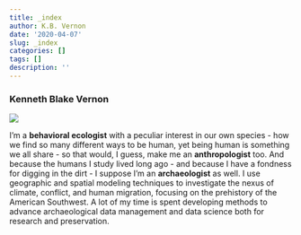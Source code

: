 ```yaml
---
title: _index
author: K.B. Vernon
date: '2020-04-07'
slug: _index
categories: []
tags: []
description: ''
---
```


### __Kenneth Blake Vernon__

![](/figures/Comb_Ridge.jpg)

I'm a __behavioral ecologist__ with a peculiar interest in our own species - how we find so many different ways to be human, yet being human is something we all share - so that would, I guess, make me an __anthropologist__ too. And because the humans I study lived long ago - and because I have a fondness for digging in the dirt - I suppose I'm an __archaeologist__ as well. I use geographic and spatial modeling techniques to investigate the nexus of climate, conflict, and human migration, focusing on the prehistory of the American Southwest. A lot of my time is spent developing methods to advance archaeological data management and data science both for research and preservation.  